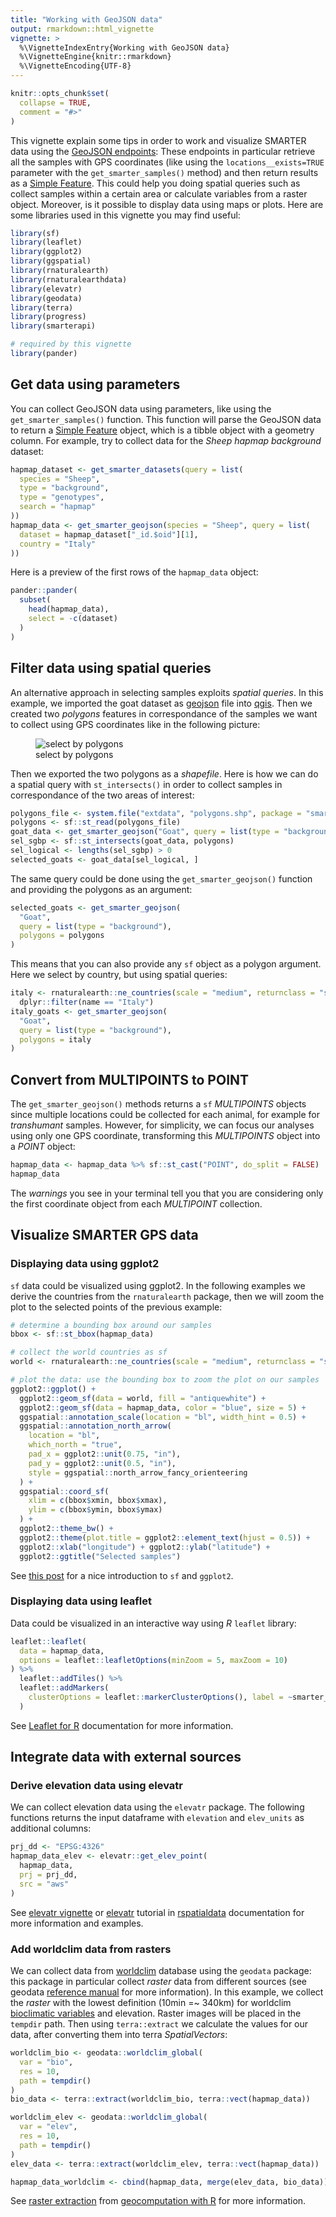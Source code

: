 ```yaml
---
title: "Working with GeoJSON data"
output: rmarkdown::html_vignette
vignette: >
  %\VignetteIndexEntry{Working with GeoJSON data}
  %\VignetteEngine{knitr::rmarkdown}
  %\VignetteEncoding{UTF-8}
---
```


```r
knitr::opts_chunk$set(
  collapse = TRUE,
  comment = "#>"
)
```

This vignette explain some tips in order to work and visualize SMARTER data
using the [GeoJSON endpoints](https://webserver.ibba.cnr.it/smarter-api/docs/#/GeoJSON):
These endpoints in particular retrieve all the samples with GPS coordinates
(like using the `locations__exists=TRUE` parameter with the `get_smarter_samples()`
method) and then return results as a [Simple Feature](https://r-spatial.github.io/sf/index.html). 
This could help you doing
spatial queries such as collect samples within a certain area or calculate variables
from a raster object. Moreover, is it possible to display data using maps or plots.
Here are some libraries used in this vignette you may find useful:

```r
library(sf)
library(leaflet)
library(ggplot2)
library(ggspatial)
library(rnaturalearth)
library(rnaturalearthdata)
library(elevatr)
library(geodata)
library(terra)
library(progress)
library(smarterapi)
```

```r
# required by this vignette
library(pander)
```

## Get data using parameters

You can collect GeoJSON data using parameters, like using the `get_smarter_samples()`
function. This function will parse the GeoJSON data to return a 
[Simple Feature](https://r-spatial.github.io/sf/index.html) object, which is a
tibble object with a geometry column.
For example, try to collect data for the *Sheep hapmap background* dataset:

```r
hapmap_dataset <- get_smarter_datasets(query = list(
  species = "Sheep",
  type = "background",
  type = "genotypes",
  search = "hapmap"
))
hapmap_data <- get_smarter_geojson(species = "Sheep", query = list(
  dataset = hapmap_dataset["_id.$oid"][1],
  country = "Italy"
))
```

Here is a preview of the first rows of the `hapmap_data` object:

```r
pander::pander(
  subset(
    head(hapmap_data),
    select = -c(dataset)
  )
)
```

## Filter data using spatial queries

An alternative approach in selecting samples exploits *spatial queries*. In this
example, we imported the goat dataset as [geojson](https://en.wikipedia.org/wiki/GeoJSON)
file into [qgis](https://www.qgis.org/en/site/). Then we created two *polygons*
features in correspondance of the samples we want to collect using GPS coordinates
like in the following picture:

![select by polygons](images/smarter_goat_dataset.png)

Then we exported the two polygons as a *shapefile*. Here is how we can do a
spatial query with `st_intersects()` in order to collect samples in correspondance
of the two areas of interest:

```r
polygons_file <- system.file("extdata", "polygons.shp", package = "smarterapi")
polygons <- sf::st_read(polygons_file)
goat_data <- get_smarter_geojson("Goat", query = list(type = "background"))
sel_sgbp <- sf::st_intersects(goat_data, polygons)
sel_logical <- lengths(sel_sgbp) > 0
selected_goats <- goat_data[sel_logical, ]
```

The same query could be done using the `get_smarter_geojson()` function and 
providing the polygons as an argument:

```r
selected_goats <- get_smarter_geojson(
  "Goat",
  query = list(type = "background"),
  polygons = polygons
)
```

This means that you can also provide any `sf` object as a polygon argument.
Here we select by country, but using spatial queries:

```r
italy <- rnaturalearth::ne_countries(scale = "medium", returnclass = "sf") %>%
  dplyr::filter(name == "Italy")
italy_goats <- get_smarter_geojson(
  "Goat",
  query = list(type = "background"),
  polygons = italy
)
```

## Convert from MULTIPOINTS to POINT

The `get_smarter_geojson()` methods returns a `sf` *MULTIPOINTS* objects since
multiple locations could be collected for each animal, for example for
*transhumant* samples. However, for simplicity, we can focus our analyses using
only one GPS coordinate, transforming this *MULTIPOINTS* object into a *POINT*
object:

```r
hapmap_data <- hapmap_data %>% sf::st_cast("POINT", do_split = FALSE)
hapmap_data
```

The *warnings* you see in your terminal tell you that you are considering only
the first coordinate object from each *MULTIPOINT* collection.

## Visualize SMARTER GPS data

### Displaying data using ggplot2

`sf` data could be visualized using ggplot2. In the following examples we
derive the countries from the `rnaturalearth` package, then we will zoom
the plot to the selected points of the previous example:

```r
# determine a bounding box around our samples
bbox <- sf::st_bbox(hapmap_data)

# collect the world countries as sf
world <- rnaturalearth::ne_countries(scale = "medium", returnclass = "sf")

# plot the data: use the bounding box to zoom the plot on our samples
ggplot2::ggplot() +
  ggplot2::geom_sf(data = world, fill = "antiquewhite") +
  ggplot2::geom_sf(data = hapmap_data, color = "blue", size = 5) +
  ggspatial::annotation_scale(location = "bl", width_hint = 0.5) +
  ggspatial::annotation_north_arrow(
    location = "bl",
    which_north = "true",
    pad_x = ggplot2::unit(0.75, "in"),
    pad_y = ggplot2::unit(0.5, "in"),
    style = ggspatial::north_arrow_fancy_orienteering
  ) +
  ggspatial::coord_sf(
    xlim = c(bbox$xmin, bbox$xmax),
    ylim = c(bbox$ymin, bbox$ymax)
  ) +
  ggplot2::theme_bw() +
  ggplot2::theme(plot.title = ggplot2::element_text(hjust = 0.5)) +
  ggplot2::xlab("longitude") + ggplot2::ylab("latitude") +
  ggplot2::ggtitle("Selected samples")
```

See [this post](https://r-spatial.org/r/2018/10/25/ggplot2-sf.html) for a nice
introduction to `sf` and `ggplot2`.

### Displaying data using leaflet

Data could be visualized in an interactive way using *R* `leaflet` library:

```r
leaflet::leaflet(
  data = hapmap_data,
  options = leaflet::leafletOptions(minZoom = 5, maxZoom = 10)
) %>%
  leaflet::addTiles() %>%
  leaflet::addMarkers(
    clusterOptions = leaflet::markerClusterOptions(), label = ~smarter_id
  )
```

See [Leaflet for R](https://rstudio.github.io/leaflet/) documentation for
more information.

## Integrate data with external sources

### Derive elevation data using elevatr

We can collect elevation data using the `elevatr` package. The following
functions returns the input dataframe with `elevation` and `elev_units` as
additional columns:

```r
prj_dd <- "EPSG:4326"
hapmap_data_elev <- elevatr::get_elev_point(
  hapmap_data,
  prj = prj_dd,
  src = "aws"
)
```

See [elevatr vignette](https://cran.r-project.org/package=elevatr/vignettes/introduction_to_elevatr.html)
or [elevatr](https://rspatialdata.github.io/elevation.html) tutorial in
[rspatialdata](https://rspatialdata.github.io/index.html) documentation for more
information and examples.

### Add worldclim data from rasters

We can collect data from [worldclim](https://www.worldclim.org/) database using
the `geodata` package: this package in particular collect *raster* data from different
sources (see geodata
[reference manual](https://cran.r-project.org/package=geodata/geodata.pdf)
for more information). In this example, we collect the *raster* with the lowest
definition (10min =~ 340km) for worldclim
[bioclimatic variables](https://www.worldclim.org/data/bioclim.html)
and elevation. Raster images will be placed in the `tempdir` path. Then using
`terra::extract` we calculate the values for our data, after converting them
into terra *SpatialVectors*:

```r
worldclim_bio <- geodata::worldclim_global(
  var = "bio",
  res = 10,
  path = tempdir()
)
bio_data <- terra::extract(worldclim_bio, terra::vect(hapmap_data))

worldclim_elev <- geodata::worldclim_global(
  var = "elev",
  res = 10,
  path = tempdir()
)
elev_data <- terra::extract(worldclim_elev, terra::vect(hapmap_data))

hapmap_data_worldclim <- cbind(hapmap_data, merge(elev_data, bio_data))
```

See [raster extraction](https://www.worldclim.org/data/bioclim.html) from
[geocomputation with R](https://r.geocompx.org/index.html) for
more information.
